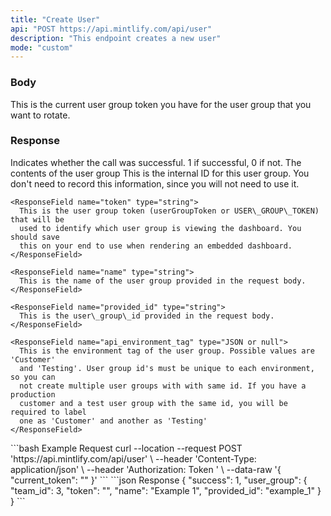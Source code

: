 ```yaml
---
title: "Create User"
api: "POST https://api.mintlify.com/api/user"
description: "This endpoint creates a new user"
mode: "custom"
---
```


### Body

<ParamField body="current_token" type="string">
  This is the current user group token you have for the user group that you want
  to rotate.
</ParamField>

### Response

<ResponseField name="success" type="number">
  Indicates whether the call was successful. 1 if successful, 0 if not.
</ResponseField>

<ResponseField name="user_group" type="object">
  The contents of the user group

  <Expandable title="Toggle object">
    <ResponseField name="team_id" type="number">
      This is the internal ID for this user group. You don't need to record this
      information, since you will not need to use it.
    </ResponseField>

    <ResponseField name="token" type="string">
      This is the user group token (userGroupToken or USER\_GROUP\_TOKEN) that will be
      used to identify which user group is viewing the dashboard. You should save
      this on your end to use when rendering an embedded dashboard.
    </ResponseField>

    <ResponseField name="name" type="string">
      This is the name of the user group provided in the request body.
    </ResponseField>

    <ResponseField name="provided_id" type="string">
      This is the user\_group\_id provided in the request body.
    </ResponseField>

    <ResponseField name="api_environment_tag" type="JSON or null">
      This is the environment tag of the user group. Possible values are 'Customer'
      and 'Testing'. User group id's must be unique to each environment, so you can
      not create multiple user groups with with same id. If you have a production
      customer and a test user group with the same id, you will be required to label
      one as 'Customer' and another as 'Testing'
    </ResponseField>
  </Expandable>
</ResponseField>

<RequestExample>
  ```bash Example Request
  curl --location --request POST 'https://api.mintlify.com/api/user' \
  --header 'Content-Type: application/json' \
  --header 'Authorization: Token <token>' \
  --data-raw '{
      "current_token": ""
  }'
  ```
</RequestExample>

<ResponseExample>
  ```json Response
  {
    "success": 1,
    "user_group": {
      "team_id": 3,
      "token": "<user_group_token_to_auth_dashboard>",
      "name": "Example 1",
      "provided_id": "example_1"
    }
  }
  ```
</ResponseExample>
